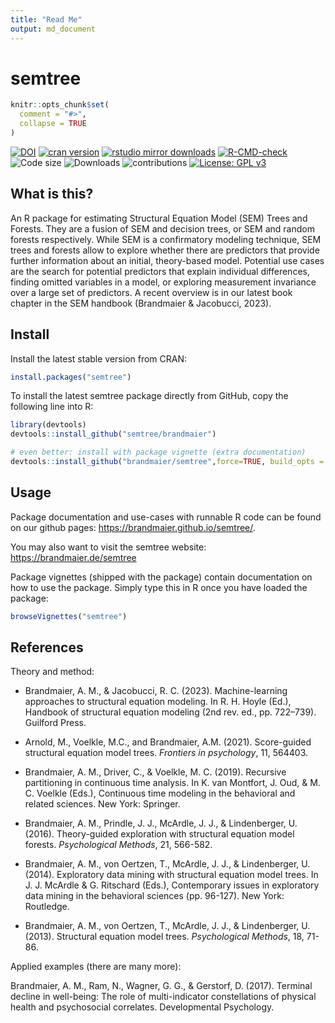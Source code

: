```yaml
---
title: "Read Me"
output: md_document
---
```


semtree
======

```r
knitr::opts_chunk$set(
  comment = "#>",
  collapse = TRUE
)
```
<!-- badges: start -->
[![DOI](https://zenodo.org/badge/DOI/10.5281/zenodo.1116294.svg)](https://doi.org/10.5281/zenodo.1116294)
[![cran version](http://www.r-pkg.org/badges/version/semtree)](https://cran.r-project.org/package=semtree)
[![rstudio mirror downloads](http://cranlogs.r-pkg.org/badges/semtree)](https://github.com/r-hub/cranlogs.app)
[![R-CMD-check](https://github.com/brandmaier/semtree/actions/workflows/R-CMD-check.yaml/badge.svg)](https://github.com/brandmaier/semtree/actions/workflows/R-CMD-check.yaml)
![Code size](https://img.shields.io/github/languages/code-size/brandmaier/semtree.svg)
![Downloads](https://cranlogs.r-pkg.org/badges/grand-total/semtree)
<!-- badges: end -->
![contributions](https://img.shields.io/badge/contributions-welcome-brightgreen.svg?style=flat)
[![License: GPL v3](https://img.shields.io/badge/License-GPLv3-blue.svg)](https://www.gnu.org/licenses/gpl-3.0)


## What is this?

An R package for estimating Structural Equation Model (SEM) Trees and Forests. They are a fusion of SEM and decision trees, or SEM and random forests respectively. While SEM is a confirmatory modeling technique, SEM trees and forests allow to explore whether there are predictors that provide further information about an initial, theory-based model. Potential use cases are the search for potential predictors that explain individual differences, finding omitted variables in a model, or exploring measurement invariance over a large set of predictors. A recent overview is in our latest book chapter in the SEM handbook (Brandmaier & Jacobucci, 2023). 

## Install

Install the latest stable version from CRAN:
```r
install.packages("semtree")
```

To install the latest semtree package directly from GitHub, copy the following line into R:
```r
library(devtools)
devtools::install_github("semtree/brandmaier")

# even better: install with package vignette (extra documentation)
devtools::install_github("brandmaier/semtree",force=TRUE, build_opts = c())
```

## Usage

Package documentation and use-cases with runnable R code can be found on our github pages: [https://brandmaier.github.io/semtree/](https://brandmaier.github.io/semtree/).

You may also want to visit the semtree website: [https://brandmaier.de/semtree](https://brandmaier.de/semtree)

Package vignettes (shipped with the package) contain documentation on how to use the package. Simply type this in R once you have loaded the package:

```r
browseVignettes("semtree")
```

## References

Theory and method:

- Brandmaier, A. M., & Jacobucci, R. C. (2023). Machine-learning approaches to structural equation modeling. In R. H. Hoyle (Ed.), Handbook of structural equation modeling (2nd rev. ed., pp. 722–739). Guilford Press.

- Arnold, M., Voelkle, M.C., and Brandmaier, A.M. (2021). Score-guided structural equation model trees. _Frontiers in psychology_, 11, 564403.

- Brandmaier, A. M., Driver, C., & Voelkle, M. C. (2019). Recursive partitioning in continuous time analysis. In K. van Montfort, J. Oud, & M. C. Voelkle (Eds.), Continuous time modeling in the behavioral and related sciences. New York: Springer.

- Brandmaier, A. M., Prindle, J. J., McArdle, J. J., & Lindenberger, U. (2016). Theory-guided exploration with structural equation model forests. _Psychological Methods_, 21, 566-582. \doi{doi:10.1037/met0000090}

- Brandmaier, A. M., von Oertzen, T., McArdle, J. J., & Lindenberger, U. (2014). Exploratory data mining with structural equation model trees. In J. J. McArdle & G. Ritschard (Eds.), Contemporary issues in exploratory data mining in the behavioral sciences (pp. 96-127). New York: Routledge.

- Brandmaier, A. M., von Oertzen, T., McArdle, J. J., & Lindenberger, U. (2013). Structural equation model trees. _Psychological Methods_, 18, 71-86. \doi{doi:10.1037/a0030001}

Applied examples (there are many more):

Brandmaier, A. M., Ram, N., Wagner, G. G., & Gerstorf, D. (2017). Terminal decline in well-being: The role of multi-indicator constellations of physical health and psychosocial correlates. Developmental Psychology.

